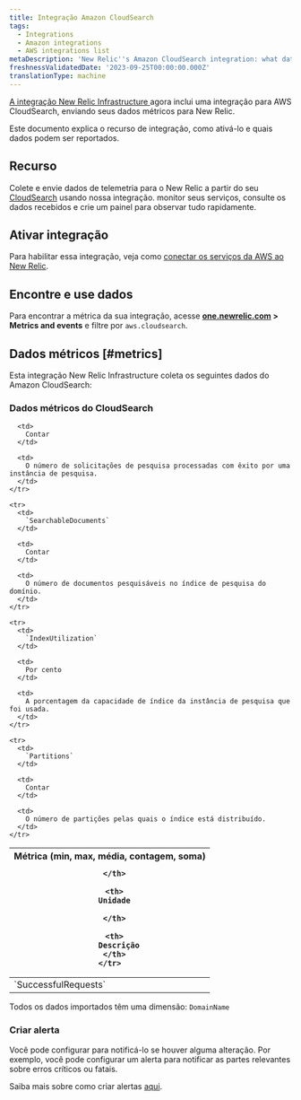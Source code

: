 ```yaml
---
title: Integração Amazon CloudSearch
tags:
  - Integrations
  - Amazon integrations
  - AWS integrations list
metaDescription: 'New Relic''s Amazon CloudSearch integration: what data it reports and how to enable it.'
freshnessValidatedDate: '2023-09-25T00:00:00.000Z'
translationType: machine
---
```


[A integração New Relic Infrastructure ](/docs/infrastructure/integrations-getting-started/getting-started/introduction-infrastructure-integrations)agora inclui uma integração para AWS CloudSearch, enviando seus dados métricos para New Relic.

Este documento explica o recurso de integração, como ativá-lo e quais dados podem ser reportados.

## Recurso

Colete e envie dados de telemetria para o New Relic a partir do seu [CloudSearch](https://aws.amazon.com/cloudsearch/) usando nossa integração. monitor seus serviços, consulte os dados recebidos e crie um painel para observar tudo rapidamente.

## Ativar integração

Para habilitar essa integração, veja como [conectar os serviços da AWS ao New Relic](/docs/infrastructure/amazon-integrations/connect/aws-metric-stream-setup/).

## Encontre e use dados

Para encontrar a métrica da sua integração, acesse <DoNotTranslate>**[one.newrelic.com](https://one.newrelic.com/all-capabilities) > Metrics and events**</DoNotTranslate> e filtre por `aws.cloudsearch`.

## Dados métricos [#metrics]

Esta integração New Relic Infrastructure coleta os seguintes dados do Amazon CloudSearch:

### Dados métricos do CloudSearch

<table>
  <thead>
    <tr>
      <th style={{ width: "220px" }}>
        Métrica (min, max, média, contagem, soma)  

      </th>

      <th>
        Unidade  

      </th>

      <th>
        Descrição
      </th>
    </tr>
  </thead>

  <tbody>
    <tr>
      <td>
        `SuccessfulRequests`
      </td>

      <td>
        Contar
      </td>

      <td>
        O número de solicitações de pesquisa processadas com êxito por uma instância de pesquisa.
      </td>
    </tr>

    <tr>
      <td>
        `SearchableDocuments`
      </td>

      <td>
        Contar
      </td>

      <td>
        O número de documentos pesquisáveis no índice de pesquisa do domínio.
      </td>
    </tr>

    <tr>
      <td>
        `IndexUtilization`
      </td>

      <td>
        Por cento
      </td>

      <td>
        A porcentagem da capacidade de índice da instância de pesquisa que foi usada.
      </td>
    </tr>

    <tr>
      <td>
        `Partitions`
      </td>

      <td>
        Contar
      </td>

      <td>
        O número de partições pelas quais o índice está distribuído.
      </td>
    </tr>
  </tbody>
</table>

Todos os dados importados têm uma dimensão: `DomainName`

### Criar alerta

Você pode configurar <InlinePopover type="alerts"/>para notificá-lo se houver alguma alteração. Por exemplo, você pode configurar um alerta para notificar as partes relevantes sobre erros críticos ou fatais.

Saiba mais sobre como criar alertas [aqui](/docs/alerts-applied-intelligence/new-relic-alerts/learn-alerts/introduction-alerts/).